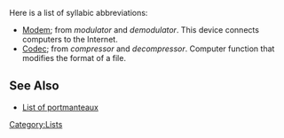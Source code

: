 Here is a list of syllabic abbreviations:

*[[Modem]]; from ''modulator'' and ''demodulator''.  This device connects computers to the Internet.
*[[Codec]]; from ''compressor'' and ''decompressor''.  Computer function that modifies the format of a file.
{{listdev}}

==See Also==
*[[List of portmanteaux]]

[[Category:Lists]]